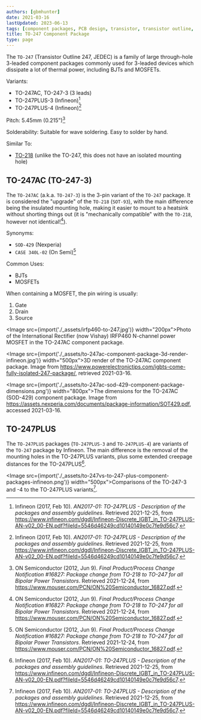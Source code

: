 ```yaml
---
authors: [gbmhunter]
date: 2021-03-16
lastUpdated: 2023-06-13
tags: [component packages, PCB design, transistor, transistor outline, TO-247, TO-247AC, SOD-429]
title: TO-247 Component Package
type: page
---
```


The `TO-247` (Transistor Outline 247, JEDEC) is a family of large through-hole 3-leaded component packages commonly used for 3-leaded devices which dissipate a lot of thermal power, including BJTs and MOSFETs.

Variants:

* TO-247AC, TO-247-3 (3 leads)
* TO-247PLUS-3 (Infineon)[^bib-infineon-to247plus]
* TO-247PLUS-4 (Infineon)[^bib-infineon-to247plus]

Pitch: 5.45mm (0.215")[^bib-on-semi-package-change]

Solderability: Suitable for wave soldering. Easy to solder by hand.

Similar To:

* [TO-218](/pcb-design/component-packages/to-218-component-package) (unlike the TO-247, this does not have an isolated mounting hole)

## TO-247AC (TO-247-3)

The `TO-247AC` (a.k.a. `TO-247-3`) is the 3-pin variant of the `TO-247` package. It is considered the "upgrade" of the `TO-218` (`SOT-93`), with the main difference being the insulated mounting hole, making it easier to mount to a heatsink without shorting things out (it is "mechanically compatible" with the `TO-218`, however not identical![^bib-on-semi-package-change]).

Synonyms:

* `SOD-429` (Nexperia)
* `CASE 340L-02` (On Semi)[^bib-on-semi-package-change]

Common Uses:

* BJTs
* MOSFETs

When containing a MOSFET, the pin wiring is usually:

1. Gate
2. Drain
3. Source 

<Image src={import('./_assets/irfp460-to-247.jpg')} width="200px">Photo of the International Rectifier (now Vishay) IRFP460 N-channel power MOSFET in the TO-247AC component package.</Image>

<Image src={import('./_assets/to-247ac-component-package-3d-render-infineon.jpg')} width="500px">3D render of the TO-247AC component package. Image from https://www.powerelectronictips.com/igbts-come-fully-isolated-247-package/, retrieved 2021-03-16.</Image>

<Image src={import('./_assets/to-247ac-sod-429-component-package-dimensions.png')} width="800px">The dimensions for the TO-247AC (SOD-429) component package. Image from https://assets.nexperia.com/documents/package-information/SOT429.pdf, accessed 2021-03-16.</Image>

## TO-247PLUS

The `TO-247PLUS` packages (`TO-247PLUS-3` and `TO-247PLUS-4`) are variants of the `TO-247` package by Infineon. The main difference is the removal of the mounting holes in the TO-247PLUS variants, plus some extended creepage distances for the TO-247PLUS[^bib-infineon-to247plus].

<Image src={import('./_assets/to-247vs-to-247-plus-component-packages-infineon.png')} width="500px">Comparisons of the TO-247-3 and -4 to the TO-247PLUS variants[^bib-infineon-to247plus].</Image>

[^bib-on-semi-package-change]:  ON Semiconductor (2012, Jun 9). _Final Product/Process Change Notification #16827:  Package change from TO-218 to TO-247 for all Bipolar Power Transistors_. Retrieved 2021-12-24, from https://www.mouser.com/PCN/ON%20Semiconductor_16827.pdf.
[^bib-infineon-to247plus]:  Infineon (2017, Feb 10). _AN2017-01: TO-247PLUS - Description of the packages and assembly guidelines_. Retrieved 2021-12-25, from https://www.infineon.com/dgdl/Infineon-Discrete_IGBT_in_TO-247PLUS-AN-v02_00-EN.pdf?fileId=5546d46249cd10140149e0c7fe9d56c7.
